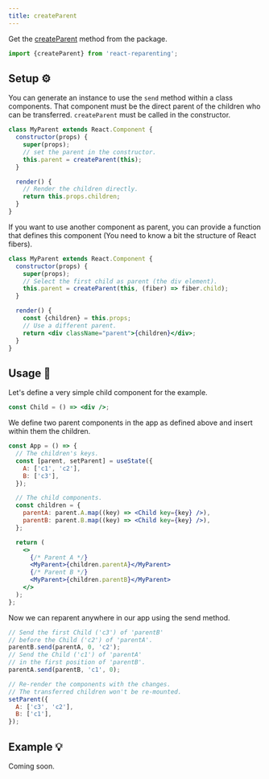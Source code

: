 ```yaml
---
title: createParent
---
```


Get the [createParent](./tools#createparent-instance-findfiber--parent-%EF%B8%8F) method from the package.

```jsx
import {createParent} from 'react-reparenting';
```

## Setup ⚙️

You can generate an instance to use the `send` method within a class components. That component must be the direct parent of the children who can be transferred. `createParent` must be called in the constructor.

```jsx
class MyParent extends React.Component {
  constructor(props) {
    super(props);
    // set the parent in the constructor.
    this.parent = createParent(this);
  }

  render() {
    // Render the children directly.
    return this.props.children;
  }
}
```

If you want to use another component as parent, you can provide a function that defines this component (You need to know a bit the structure of React fibers).

```jsx
class MyParent extends React.Component {
  constructor(props) {
    super(props);
    // Select the first child as parent (the div element).
    this.parent = createParent(this, (fiber) => fiber.child);
  }

  render() {
    const {children} = this.props;
    // Use a different parent.
    return <div className="parent">{children}</div>;
  }
}
```

## Usage 📖

Let's define a very simple child component for the example.

```jsx
const Child = () => <div />;
```

We define two parent components in the app as defined above and insert within them the children.

```jsx
const App = () => {
  // The children's keys.
  const [parent, setParent] = useState({
    A: ['c1', 'c2'],
    B: ['c3'],
  });

  // The child components.
  const children = {
    parentA: parent.A.map((key) => <Child key={key} />),
    parentB: parent.B.map((key) => <Child key={key} />),
  };

  return (
    <>
      {/* Parent A */}
      <MyParent>{children.parentA}</MyParent>
      {/* Parent B */}
      <MyParent>{children.parentB}</MyParent>
    </>
  );
};
```

Now we can reparent anywhere in our app using the send method.

```jsx
// Send the first Child ('c3') of 'parentB'
// before the Child ('c2') of 'parentA'.
parentB.send(parentA, 0, 'c2');
// Send the Child ('c1') of 'parentA'
// in the first position of 'parentB'.
parentA.send(parentB, 'c1', 0);

// Re-render the components with the changes.
// The transferred children won't be re-mounted.
setParent({
  A: ['c3', 'c2'],
  B: ['c1'],
});
```

## Example 💡

Coming soon.
